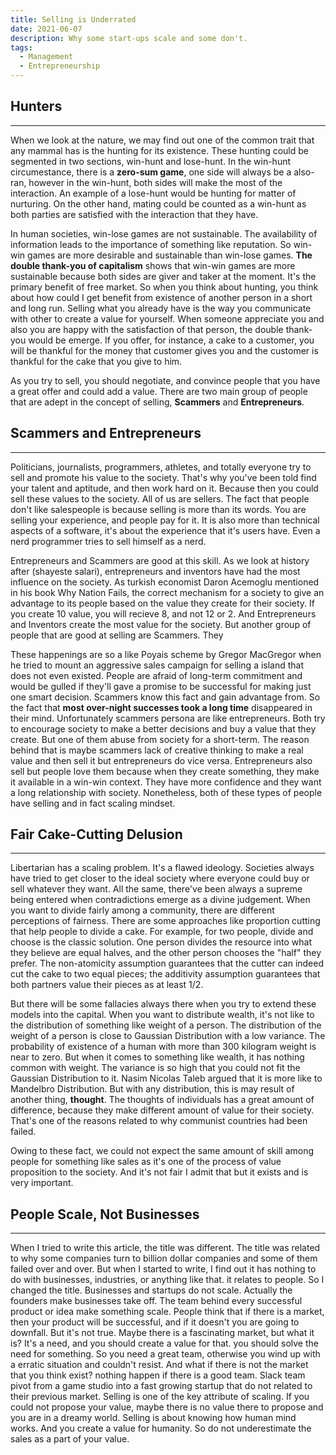 ```yaml
---
title: Selling is Underrated
date: 2021-06-07
description: Why some start-ups scale and some don't.
tags:
  - Management
  - Entrepreneurship
---
```


## Hunters
---
When we look at the nature, we may find out one of the common trait that any mammal has is the hunting for its existence.
These hunting could be segmented in two
sections, win-hunt and lose-hunt.
In the win-hunt circumestance, there is a <b>zero-sum game</b>, one side will always be a also-ran, however in the win-hunt, both sides will make the most of the interaction.
An example of a lose-hunt would be hunting for matter of nurturing. On the other hand, mating could be counted as a win-hunt as both parties are satisfied with the interaction that they have.

In human societies, win-lose games are not sustainable. The availability of information leads to the importance of something like reputation.
So win-win games are more desirable and sustainable than win-lose games. <b>The double thank-you of capitalism</b> shows that win-win games are more sustainable because
both sides are giver and taker at the moment. It's the primary benefit of free market. So when you think about hunting, you think about how could I get
benefit from existence of another person in a short and long run. Selling what you already have is the way you communicate with other to create a
value for yourself. When someone appreciate you and also you are happy with the satisfaction of that person, the double thank-you would be emerge.
If you offer, for instance, a cake to a customer, you will be thankful for the money that customer gives you and the customer is thankful for the
cake that you give to him.

As you try to sell, you should negotiate, and convince people that you have a great offer and could add a value. There are two main group of people that
are adept in the concept of selling, <b>Scammers</b> and <b>Entrepreneurs</b>.

## Scammers and Entrepreneurs
---
Politicians, journalists, programmers, athletes, and totally everyone try to sell and promote his value to the society. That's why you've been told find your talent and aptitude,
and then work hard on it. Because then you could sell these values to the society. All of us are sellers. The fact that people don't like salespeople is because selling
is more than its words. You are selling your experience, and people pay for it. It is also more than technical aspects of a software, it's about the experience that
it's users have. Even a nerd programmer tries to sell himself as a nerd.

Entrepreneurs and Scammers are good at this skill. As we look at history after (shayeste salari), entrepreneurs and inventors have had the most influence
on the society. As turkish economist Daron Acemoglu mentioned in his book Why Nation Fails, the correct mechanism for a society to give an advantage to its people based on the
value they create for their society. If you create 10 value, you will recieve 8, and not 12 or 2. And Entrepreneurs and Inventors create the most value for the
society. But another group of people that are good at selling are Scammers. They

These happenings are so a like Poyais scheme by Gregor MacGregor when he tried to mount an aggressive sales campaign for selling a island
that does not even existed. People are afraid of long-term commitment and would be gulled if they'll gave a promise to be successful for making
just one smart decision. Scammers know this fact and gain advantage from. So the fact that <b>most over-night successes took a long time</b> disappeared in their mind.
Unfortunately scammers persona are like entrepreneurs. Both try to encourage society to make a better decisions and buy a value that they create. But one of them abuse from society for a
short-term. The reason behind that is maybe scammers lack of creative thinking to make a real value and then sell it but entrepreneurs do vice versa.
Entrepreneurs also sell but people love them because when they create something, they make it available in a win-win context. They have more confidence
and they want a long relationship with society. Nonetheless, both of these types of people have selling and in fact scaling mindset.

## Fair Cake-Cutting Delusion
---
Libertarian has a scaling problem. It's a flawed ideology. Societies always have tried to get closer to the ideal society where everyone could
buy or sell whatever they want. All the same, there've been always a supreme being entered when contradictions emerge as a divine judgement.
When you want to divide fairly among a community, there are different perceptions of fairness. There are some approaches like proportion cutting that
help people to divide a cake. For example, for two people, divide and choose is the classic solution.
One person divides the resource into what they believe are equal halves,
and the other person chooses the "half" they prefer. The non-atomicity assumption guarantees that the cutter can indeed cut the cake to two equal pieces; the additivity
assumption guarantees that both partners value their pieces as at least 1/2.

But there will be some fallacies always there when you try to extend these models into the capital. When you want to distribute wealth,
it's not like to the distribution of something like weight of a person.
The distribution of the weight of a person is close to Gaussian Distribution with a low variance.
The probability of existence of a human with more than 300 kilogram weight is near to zero.
But when it comes to something like wealth, it has nothing common with weight. The variance is so high that you could not fit the Gaussian Distribution to it.
Nasim Nicolas Taleb argued that it is more like to Mandelbro Distribution. But with any distribution, this is may result of another thing, <b>thought</b>.
The thoughts of individuals has a great amount of difference, because they make different amount of value for their society. That's one of the reasons related to why communist countries had been failed.

Owing to these fact, we could not expect the same amount of skill among people for something like sales as it's one of the process of value proposition to the society. And
it's not fair I admit that but it exists and is very important.

## People Scale, Not Businesses
---
When I tried to write this article, the title was different. The title was related to why some companies turn to billion dollar companies and some of them failed over and over.
But when I started to write, I find out it has nothing to do with businesses, industries, or anything like that. it relates to people. So I changed the title.
Businesses and startups do not scale. Actually the founders make businesses take off. The team behind every successful product or idea make something scale.
People think that if there is a market, then your product will be successful, and if it doesn't you are going to downfall. But it's not true. Maybe there is a fascinating market, but what it is? It's a need,
and you should create a value for that. you should solve the need for something. So you need a great team, otherwise you wind up with a erratic situation and couldn't resist. And what if there is not the market that you
think exist? nothing happen if there is a good team. Slack team pivot from a game studio into a fast growing startup that do not related to their previous market.
Selling is one of the key attribute of scaling. If you could not propose your value, maybe there is no value there to propose and you are in a dreamy world. Selling is about knowing how human mind works.
And you create a value for humanity. So do not underestimate the sales as a part of your value.